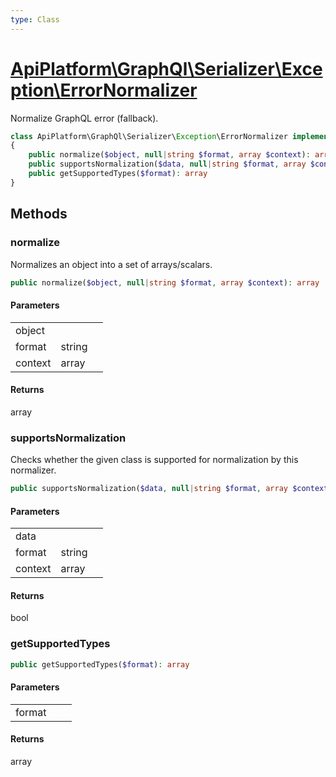```yaml
---
type: Class
---
```


# [ApiPlatform\GraphQl\Serializer\Exception\ErrorNormalizer](/docs/v3.1/reference/GraphQl/Serializer/Exception/ErrorNormalizer)

Normalize GraphQL error (fallback).


```php
class ApiPlatform\GraphQl\Serializer\Exception\ErrorNormalizer implements Symfony\Component\Serializer\Normalizer\NormalizerInterface
{
    public normalize($object, null|string $format, array $context): array
    public supportsNormalization($data, null|string $format, array $context): bool
    public getSupportedTypes($format): array
}
```
## Methods

### normalize

Normalizes an object into a set of arrays/scalars.

```php
public normalize($object, null|string $format, array $context): array
```

#### Parameters

<table><tbody>
<tr><td>object</td><td></td><td></td></tr><tr><td>format</td><td>string</td><td></td></tr><tr><td>context</td><td>array</td><td></td></tr>
</tbody>
</table>

#### Returns

array

### supportsNormalization

Checks whether the given class is supported for normalization by this normalizer.

```php
public supportsNormalization($data, null|string $format, array $context): bool
```

#### Parameters

<table><tbody>
<tr><td>data</td><td></td><td></td></tr><tr><td>format</td><td>string</td><td></td></tr><tr><td>context</td><td>array</td><td></td></tr>
</tbody>
</table>

#### Returns

bool

### getSupportedTypes



```php
public getSupportedTypes($format): array
```

#### Parameters

<table><tbody>
<tr><td>format</td><td></td><td></td></tr>
</tbody>
</table>

#### Returns

array
